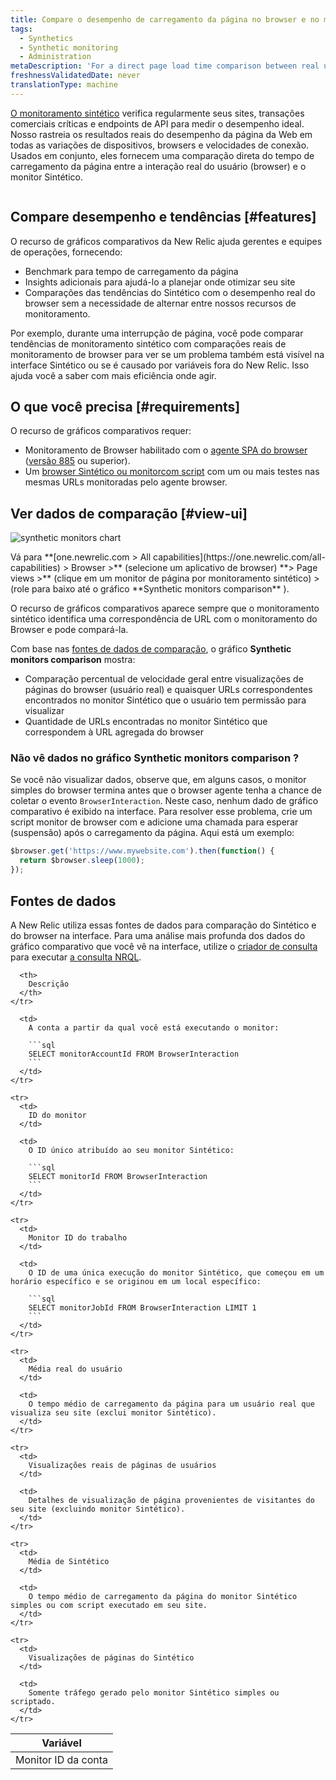 ```yaml
---
title: Compare o desempenho de carregamento da página no browser e no monitoramento sintético
tags:
  - Synthetics
  - Synthetic monitoring
  - Administration
metaDescription: 'For a direct page load time comparison between real user (browser) interactions and synthetic monitors, use New Relic''s comparative charting feature.'
freshnessValidatedDate: never
translationType: machine
---
```




[O monitoramento sintético](/docs/synthetics/new-relic-synthetics/getting-started/introduction-new-relic-synthetics) verifica regularmente seus sites, transações comerciais críticas e endpoints de API para medir o desempenho ideal. Nosso [<InlinePopover type="browser"/>](/docs/browser/new-relic-browser/getting-started/introduction-new-relic-browser)rastreia os resultados reais do desempenho da página da Web em todas as variações de dispositivos, browsers e velocidades de conexão. Usados em conjunto, eles fornecem uma comparação direta do tempo de carregamento da página entre a interação real do usuário (browser) e o monitor Sintético.

<img
  title=""
  alt=""
  src={browserSyntheticChart}
/>

## Compare desempenho e tendências [#features]

O recurso de gráficos comparativos da New Relic ajuda gerentes e equipes de operações, fornecendo:

* Benchmark para tempo de carregamento da página
* Insights adicionais para ajudá-lo a planejar onde otimizar seu site
* Comparações das tendências do Sintético com o desempenho real do browser sem a necessidade de alternar entre nossos recursos de monitoramento.

Por exemplo, durante uma interrupção de página, você pode comparar tendências de monitoramento sintético com comparações reais de monitoramento de browser para ver se um problema também está visível na interface Sintético ou se é causado por variáveis fora do New Relic. Isso ajuda você a saber com mais eficiência onde agir.

## O que você precisa [#requirements]

O recurso de gráficos comparativos requer:

* Monitoramento de Browser habilitado com o [agente SPA do browser](/docs/browser/new-relic-browser/getting-started/compatibility-requirements-browser-monitoring#spa) ([versão 885](/docs/release-notes/new-relic-browser-release-notes/browser-agent-release-notes) ou superior).
* Um [browser Sintético ou monitorcom script](/docs/synthetics/new-relic-synthetics/using-monitors/add-edit-monitors) com um ou mais testes nas mesmas URLs monitoradas pelo agente browser.

## Ver dados de comparação [#view-ui]

<img
  title="synthetic monitors chart"
  alt="synthetic monitors chart"
  src={browserSyntheticMonitorsComparisonChart}
/>

<figcaption>
  Vá para <DoNotTranslate>**[one.newrelic.com > All capabilities](https://one.newrelic.com/all-capabilities) > Browser >**</DoNotTranslate> (selecione um aplicativo de browser) <DoNotTranslate>**> Page views >**</DoNotTranslate> (clique em um monitor de página por monitoramento sintético) > (role para baixo até o gráfico <DoNotTranslate>**Synthetic monitors comparison**</DoNotTranslate> ).
</figcaption>

O recurso de gráficos comparativos aparece sempre que o monitoramento sintético identifica uma correspondência de URL com o monitoramento do Browser e pode compará-la.

Com base nas [fontes de dados de comparação](#data-sources), o gráfico <DoNotTranslate>**Synthetic monitors comparison**</DoNotTranslate> mostra:

* Comparação percentual de velocidade geral entre visualizações de páginas do browser (usuário real) e quaisquer URLs correspondentes encontrados no monitor Sintético que o usuário tem permissão para visualizar
* Quantidade de URLs encontradas no monitor Sintético que correspondem à URL agregada do browser

### Não vê dados no gráfico <DoNotTranslate>**Synthetic monitors comparison**</DoNotTranslate> ?

Se você não visualizar dados, observe que, em alguns casos, o monitor simples do browser termina antes que o browser agente tenha a chance de coletar o evento `BrowserInteraction`. Neste caso, nenhum dado de gráfico comparativo é exibido na interface. Para resolver esse problema, crie um script monitor de browser com e adicione uma chamada para esperar (suspensão) após o carregamento da página. Aqui está um exemplo:

```js
$browser.get('https://www.mywebsite.com').then(function() {
  return $browser.sleep(1000);
});
```

## Fontes de dados

A New Relic utiliza essas fontes de dados para comparação do Sintético e do browser na interface. Para uma análise mais profunda dos dados do gráfico comparativo que você vê na interface, utilize o [criador de consulta](/docs/query-your-data/explore-query-data/query-builder/use-advanced-nrql-mode-specify-data) para executar [a consulta NRQL](/docs/insights/nrql-new-relic-query-language/using-nrql/introduction-nrql).

<table>
  <thead>
    <tr>
      <th style={{ width: "200px" }}>
        Variável
      </th>

      <th>
        Descrição
      </th>
    </tr>
  </thead>

  <tbody>
    <tr>
      <td>
        Monitor ID da conta
      </td>

      <td>
        A conta a partir da qual você está executando o monitor:

        ```sql
        SELECT monitorAccountId FROM BrowserInteraction
        ```
      </td>
    </tr>

    <tr>
      <td>
        ID do monitor
      </td>

      <td>
        O ID único atribuído ao seu monitor Sintético:

        ```sql
        SELECT monitorId FROM BrowserInteraction
        ```
      </td>
    </tr>

    <tr>
      <td>
        Monitor ID do trabalho
      </td>

      <td>
        O ID de uma única execução do monitor Sintético, que começou em um horário específico e se originou em um local específico:

        ```sql
        SELECT monitorJobId FROM BrowserInteraction LIMIT 1
        ```
      </td>
    </tr>

    <tr>
      <td>
        Média real do usuário
      </td>

      <td>
        O tempo médio de carregamento da página para um usuário real que visualiza seu site (exclui monitor Sintético).
      </td>
    </tr>

    <tr>
      <td>
        Visualizações reais de páginas de usuários
      </td>

      <td>
        Detalhes de visualização de página provenientes de visitantes do seu site (excluindo monitor Sintético).
      </td>
    </tr>

    <tr>
      <td>
        Média de Sintético
      </td>

      <td>
        O tempo médio de carregamento da página do monitor Sintético simples ou com script executado em seu site.
      </td>
    </tr>

    <tr>
      <td>
        Visualizações de páginas do Sintético
      </td>

      <td>
        Somente tráfego gerado pelo monitor Sintético simples ou scriptado.
      </td>
    </tr>
  </tbody>
</table>
